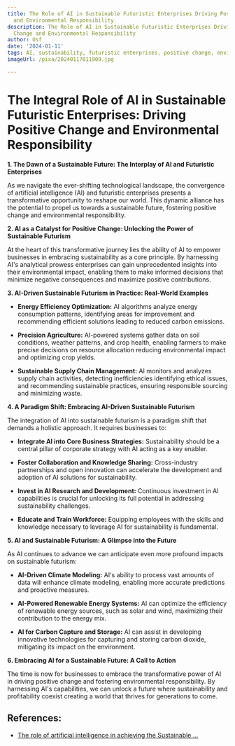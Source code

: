 ```yaml
---
title: The Role of AI in Sustainable Futuristic Enterprises Driving Positive Change
  and Environmental Responsibility
description: The Role of AI in Sustainable Futuristic Enterprises Driving Positive
  Change and Environmental Responsibility
author: Usf
date: '2024-01-11'
tags: AI, sustainability, futuristic enterprises, positive change, environmental responsibility
imageUrl: /pixa/20240117011909.jpg

---
```

# The Integral Role  of AI in Sustainable  Futuristic Enterprises: Driving  Positive Change and Environmental Responsibility

**1. The Dawn of  a Sustainable Future: The Interplay of AI and Futuristic Enterprises**

As we navigate the ever-shifting technological landscape, the convergence of artificial intelligence (AI) and futuristic enterprises presents a transformative opportunity  to reshape our world.  This dynamic alliance has the potential to  propel us towards a  sustainable  future, fostering positive change and environmental responsibility.

**2. AI as a Catalyst for Positive Change: Unlocking the Power of Sustainable Futurism**

At the heart of this transformative journey lies the ability of AI to empower businesses in  embracing sustainability as  a core principle. By harnessing AI's  analytical  prowess enterprises can gain  unprecedented insights  into  their environmental impact, enabling them to make informed decisions that minimize negative consequences and  maximize positive contributions.

**3. AI-Driven Sustainable Futurism in Practice: Real-World Examples**

* **Energy Efficiency Optimization:** AI algorithms analyze energy consumption  patterns, identifying areas for improvement and recommending efficient solutions leading to reduced carbon emissions.

*  **Precision Agriculture:** AI-powered systems gather  data on soil conditions, weather patterns, and crop  health, enabling farmers to make precise decisions on resource allocation reducing environmental impact and optimizing crop yields.

*  **Sustainable Supply Chain Management:** AI monitors and analyzes  supply  chain activities, detecting inefficiencies identifying ethical issues, and recommending sustainable practices, ensuring  responsible sourcing  and minimizing waste.

**4. A Paradigm Shift: Embracing AI-Driven Sustainable Futurism**

The integration of AI into sustainable futurism is a paradigm  shift that demands a holistic approach. It requires businesses to:

* **Integrate AI into Core Business Strategies:** Sustainability should be a central pillar of corporate  strategy with AI acting as a key enabler.

* **Foster  Collaboration and Knowledge Sharing:** Cross-industry partnerships and open innovation can accelerate the development and adoption of AI solutions for sustainability.

* **Invest in AI Research and Development:** Continuous investment in AI capabilities is crucial for unlocking its full potential in addressing sustainability challenges.

* **Educate and Train Workforce:** Equipping employees with the skills and knowledge necessary to leverage AI for sustainability is fundamental.

**5. AI  and  Sustainable Futurism: A Glimpse into the Future**

As AI continues  to advance we can anticipate even more profound impacts on sustainable futurism:

* **AI-Driven Climate Modeling:** AI's ability to process  vast amounts  of data will enhance climate modeling, enabling more accurate  predictions and proactive  measures.

* **AI-Powered Renewable Energy Systems:** AI  can optimize the efficiency of renewable energy sources, such as solar and wind, maximizing their contribution to the energy  mix.

* **AI for Carbon Capture and Storage:**  AI can assist in developing innovative technologies for capturing and  storing carbon dioxide, mitigating its impact on the environment.

**6. Embracing AI for a Sustainable Future: A Call to  Action**

The  time is now for businesses to embrace  the transformative power  of AI in driving positive  change and fostering environmental responsibility. By  harnessing AI's capabilities, we can  unlock a future where sustainability and profitability coexist creating a world that thrives for generations to come.

## References:
- [The role of artificial intelligence in achieving the Sustainable ...](https://www.nature.com/articles/s41467-019-14108-y)
